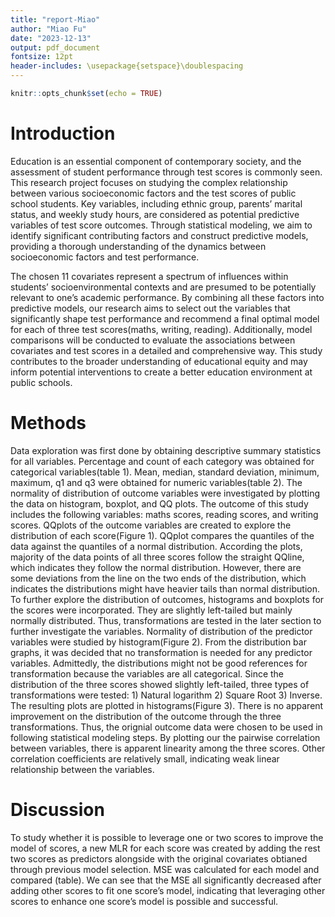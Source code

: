 ```yaml
---
title: "report-Miao"
author: "Miao Fu"
date: "2023-12-13"
output: pdf_document
fontsize: 12pt
header-includes: \usepackage{setspace}\doublespacing
---
```


```r
knitr::opts_chunk$set(echo = TRUE)
```


# Introduction

Education is an essential component of contemporary society, and the assessment of student performance through test scores is commonly seen. This research project focuses on studying the complex relationship between various socioeconomic factors and the test scores of public school students. Key variables, including ethnic group, parents' marital status, and weekly study hours, are considered as potential predictive variables of test score outcomes. Through statistical modeling, we aim to identify significant contributing factors and construct predictive models, providing a thorough understanding of the dynamics between socioeconomic factors and test performance.

The chosen 11 covariates represent a spectrum of influences within students' socioenvironmental contexts and are presumed to be potentially relevant to one's academic performance. By combining all these factors into predictive models, our research aims to select out the variables that significantly shape test performance and recommend a final optimal model for each of three test scores(maths, writing, reading). Additionally, model comparisons will be conducted to evaluate the associations between covariates and test scores in a detailed and comprehensive way. This study contributes to the broader understanding of educational equity and may inform potential interventions to create a better education environment at public schools.

# Methods

Data exploration was first done by obtaining descriptive summary statistics for all variables. Percentage and count of each category was obtained for categorical variables(table 1). Mean, median, standard deviation, minimum, maximum, q1 and q3 were obtained for numeric variables(table 2). The normality of distribution of outcome variables were investigated by plotting the data on histogram, boxplot, and QQ plots. The outcome of this study includes the following variables: maths scores, reading scores, and writing scores. QQplots of the outcome variables are created to explore the distribution of each score(Figure 1). QQplot compares the quantiles of the data against the quantiles of  a normal distribution. According the plots, majority of the data points of all three scores follow the straight QQline, which indicates they follow the normal distribution. However, there are some deviations from the line on the two ends of the distribution, which indicates the distributions might have heavier tails than normal distribution. To further explore the distribution of outcomes, histograms and boxplots for the scores were incorporated. They are slightly left-tailed but mainly normally distributed. Thus, transformations are tested in the later section to further investigate the variables. Normality of distribution of the predictor variables were studied by histogram(Figure 2). From the distribution bar graphs, it was decided that no transformation is needed for any predictor variables. Admittedly, the distributions might not be good references for transformation because the variables are all categorical. Since the distribution of the three scores showed slightly left-tailed, three types of transformations were tested: 1) Natural logarithm 2) Square Root 3) Inverse. The resulting plots are plotted in histograms(Figure 3). There is no apparent improvement on the distribution of the outcome through the three transformations. Thus, the orignial outcome data were chosen to be used in following statistical modeling steps. 
By plotting our the pairwise correlation between variables, there is apparent linearity among the three scores. Other correlation coefficients are relatively small, indicating weak linear relationship between the variables. 


# Discussion

To study whether it is possible to leverage one or two scores to improve the model of scores, a new MLR for each score was created by adding the rest two scores as predictors alongside with the original covariates obtianed through previous model selection. MSE was calculated for each model and compared (table). We can see that the MSE all significantly decreased after adding other scores to fit one score's model, indicating that leveraging other scores to enhance one score's model is possible and successful. 